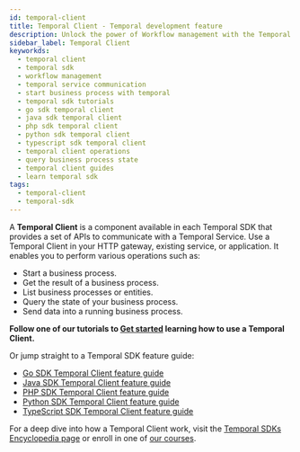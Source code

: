 ```yaml
---
id: temporal-client
title: Temporal Client - Temporal development feature
description: Unlock the power of Workflow management with the Temporal Client, available across all Temporal SDKs. This crucial component enables seamless communication with Temporal Services.
sidebar_label: Temporal Client
keyworkds:
  - temporal client
  - temporal sdk
  - workflow management
  - temporal service communication
  - start business process with temporal
  - temporal sdk tutorials
  - go sdk temporal client
  - java sdk temporal client
  - php sdk temporal client
  - python sdk temporal client
  - typescript sdk temporal client
  - temporal client operations
  - query business process state
  - temporal client guides
  - learn temporal sdk
tags:
  - temporal-client
  - temporal-sdk
---
```


A **Temporal Client** is a component available in each Temporal SDK that provides a set of APIs to communicate with a Temporal Service.
Use a Temporal Client in your HTTP gateway, existing service, or application.
It enables you to perform various operations such as:

- Start a business process.
- Get the result of a business process.
- List business processes or entities.
- Query the state of your business process.
- Send data into a running business process.

**Follow one of our tutorials to [Get started](https://learn.temporal.io/getting_started/) learning how to use a Temporal Client.**

Or jump straight to a Temporal SDK feature guide:

- [Go SDK Temporal Client feature guide](/develop/go/temporal-clients)
- [Java SDK Temporal Client feature guide](/develop/java/temporal-clients)
- [PHP SDK Temporal Client feature guide](/develop/php/core-application#connect-to-a-dev-cluster)
- [Python SDK Temporal Client feature guide](/develop/python/core-application#connect-to-a-dev-cluster)
- [TypeScript SDK Temporal Client feature guide](/develop/typescript/core-application#connect-to-a-dev-cluster)

For a deep dive into how a Temporal Client work, visit the [Temporal SDKs Encyclopedia page](/encyclopedia/temporal-sdks#temporal-client) or enroll in one of [our courses](https://learn.temporal.io/courses/).
